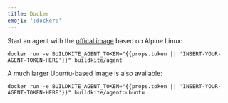 ```yaml
---
title: Docker
emoji: ':docker:'
---
```

Start an agent with the [offical image](https://hub.docker.com/r/buildkite/agent/) based on Alpine Linux:

```shell
docker run -e BUILDKITE_AGENT_TOKEN="{{props.token || 'INSERT-YOUR-AGENT-TOKEN-HERE'}}" buildkite/agent
```

A much larger Ubuntu-based image is also available:

```shell
docker run -e BUILDKITE_AGENT_TOKEN="{{props.token || 'INSERT-YOUR-AGENT-TOKEN-HERE'}}" buildkite/agent:ubuntu
```
